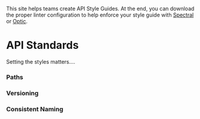 
This site helps teams create API Style Guides. At the end, you can download the proper linter configuration to help enforce your style guide with [Spectral](https://github.com/stoplightio/spectral) or [Optic](https://github.com/opticdev/optic).

# API Standards

Setting the styles matters....

### Paths

<Toggle name="Url Style Guide" standard={UrlStyleGuide} description="the best practices for REST-ful API Paths" />

### Versioning

<Toggle name="Prevent breaking changes" standard={BreakingChanges} />

### Consistent Naming

<Toggle name="Casing Standards" standard={NamingStyleGuide} description="enforce consistent casing across parameters, requests responses" />

[//]: # ()
[//]: # (### Secure your APIs)

[//]: # ()
[//]: # (- OSWP collection)

[//]: # ()
[//]: # (---)

[//]: # ()
[//]: # (## OpenAPI Correctness)

[//]: # ()
[//]: # (- OAS spectral)

[//]: # ()
[//]: # (---)

[//]: # ()
[//]: # (## Quality Documentation)

[//]: # ()
[//]: # (- Descriptions)

[//]: # (- Examples are valid)

[//]: # ()
[//]: # (---)

